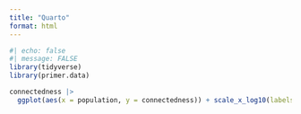 ```yaml
---
title: "Quarto"
format: html
---
```


```r
#| echo: false
#| message: FALSE
library(tidyverse)
library(primer.data)
```
```r
connectedness |> 
  ggplot(aes(x = population, y = connectedness)) + scale_x_log10(labels = scales::comma) + geom_point() + geom_smooth(method = "lm", se = FALSE) + labs(title = "US County Populations Versus Economic Connectedness", subtitle = "Population size doesn't matter to EC", y = "Economic Connectedness", x = "Population") 
```

